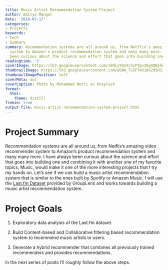 ```yaml
---
title: Music Artist Recommendation System Project
author: Aditya Mangal
date: '2019-07-17'
categories:
- Projects
keywords:
- tech
- Summary
summary: Recommendation systems are all around us, from Netflix's amazing video recommender
  system to Amazon's product recommendation system and many many more. I have always
  been curious about the science and effort that goes into building one...
readingtime: '1'
coverImage: https://lh3.googleusercontent.com/zBdLyYOyVchcPZgxI6g4ONjGAOSsK3CcDitZq6_gHu1gbtmu5D_x-g5bZtweLd8gzAXYbIU9wIPpzG9l0bACOEKD59eETyU4vnmHqmCiLeGBRBXp3QVoh0RtSah9A28-5RHSKjgogkJM9HsFPR0_rG3wmfhntfk8y0FXMQ2sjWgQtV8_JU99JwCHpoRQqeZPa0pa5qRhczj3pDYgxciTf0ON97pfyvBaKTO1yh7sUl-_H-qJN703vJzlBwK-eqXIo7TTCqVUxsiLkFjQxMhHCOjAcoAmCEQaosSzkI3OVCexpyxhVi_P1GnKOkciC5XgVZadhLLXrHh3BSwEbQJWxXO7mu7qafLQQV4o8AwkiuOR6I4E3WobzWx5Ez8qhV2A8BLqOOJM-e2cnFV2ywAQWbxIXoZM3qyde30z4JZNFlRBS65UkPgncE_9R2rCCXRJOUBYgRP2u91io-6woH4sFyS-Z8FZVRiFDu7arZ3mI7l9jeVXqVEjvSw5go1Q52Irw0S_6t49Q_giN7eP_2mJ44lQVN_RpBquf-Nre0NkPpKXk4rph8lYPWLCVME84WCqIt6CQr7-RW_ZK7QnLOJ4dqwjGg6ipsgX6_ZnMDdJTDrpjwCUceMvB7myb_mbOMG_4BTA3WNOtrm7W6owMvcpNbTjr7Bakpb679hToV6V4l0kEKYn4k-b6QzTaKGrmL2_rvDUxlw5r2cB5ljl_wkZSYGF9w=w1464-h977-no
thumbnailImage: https://lh3.googleusercontent.com/eOBm_TsIFTmX18k2d5H3JbvrRoWKYKrkbRV94BiVpoOTvj4cAMQxKD9m5nhTSIR8al5xrzPVOEmsGnPh6UmXpAfQezwuuzhJdw1NlgYL9HnlXg4fhwNgJcFhU2lL8VQN8-bkTqxPJ9tJHnRKCEIyaFPJEZGa5woOy9IaM6JMaMsK7k5P67tY6-wXfLbvjKADTzfYrGVZ4QU4gWEoL5DZgRzXKBmRDnhTuQkVQeIRLEPKMFoSbwawyOjRKlqJRpblf-NHe2je2Dgst5wRrdBKHMOn8Juw199kRpINYBtuuPvyTEuS5jJqVrrRHajM007YmjA_YQ5LWW8bi6pVPOwam0Cvx_EP2oGE4Cd71B66XAic_MbRy_QgSqjs_hQuCUdnJvIcKyv0CGkt4_hflu4_I8fho76c_UM_hoU1ZkrP2Z1sc6BRepu_kW6HKg51gg-9c2VUQxp1SkX422ixEjstJAX8272wozq1eGoA-8eQ8q9tsfPqNa3KHqggvSM_2nkSVoSR22td6MK2Aaybdk9pJeX3exuQFmIhub9f-x6uqYgyzyrIUhfE5sy9ZBC99KSt0k97sy7gRtJsU4RFxDOa2wSfJJJi3F68RfLCyf138dSQl0JSjl55B4cqduiHIORWgt-knSj3otzgWHHF2V3wIvK9SfAe5svGiy629Th-H1NkrW6kNy5MG4Loh5xSxkIHDo7MzmDc5--ivFNv_XLhcj12Hg=w750-h500-no
thumbnailImagePosition: left
coverMeta: out
coverCaption: Photo by Mohammad Metri on Unsplash
format:
  html:
    theme: distill
freeze: true
output-file: music-artist-recommendation-system-project.html
---
```





# Project Summary
<p>Recommendation systems are all around us, from Netflix’s amazing video recommender system to Amazon’s product recommendation system and many many more. I have always been curious about the science and effort that goes into building one and combining it with another one of my favorite topics, Music, would make it one of the more interesting projects that I try my hands on. Let’s see if we can build a music artist recommendation system that is similar to the ones built by Spotify or Amazon Music. I will use the <a href="https://grouplens.org/datasets/hetrec-2011/">Last.fm Dataset</a> provided by GroupLens and works towards building a music artist recommendation system.</p>
# Project Goals
<ol style="list-style-type: decimal">
<li><p>Exploratory data analysis of the Last.fm dataset.</p></li>
<li><p>Build Content-based and Collaborative filtering based recommendation system to recommend music artists to users.</p></li>
<li><p>Generate a hybrid recommender that combines all previously trained recommenders and provides recommendations.</p></li>
</ol>
<p>In the next series of posts I’ll roughly follow the above steps.</p>
